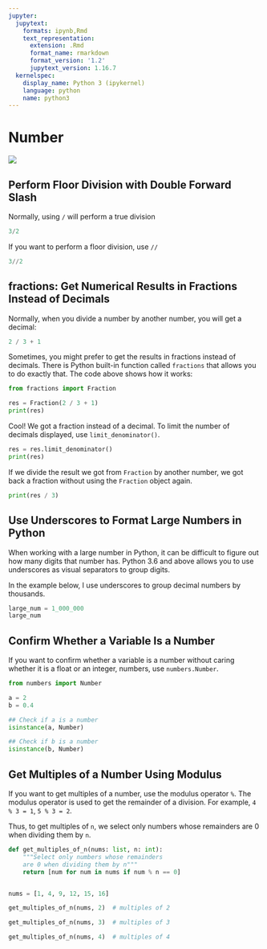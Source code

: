 ```yaml
---
jupyter:
  jupytext:
    formats: ipynb,Rmd
    text_representation:
      extension: .Rmd
      format_name: rmarkdown
      format_version: '1.2'
      jupytext_version: 1.16.7
  kernelspec:
    display_name: Python 3 (ipykernel)
    language: python
    name: python3
---
```


<!-- #region editable=true slideshow={"slide_type": ""} -->
# Number
<!-- #endregion -->

![](../img/number.png)


## Perform Floor Division with Double Forward Slash


Normally, using `/` will perform a true division 

```python
3/2
```

If you want to perform a floor division, use `//`

```python
3//2
```

## fractions: Get Numerical Results in Fractions Instead of Decimals


Normally, when you divide a number by another number, you will get a decimal:

```python
2 / 3 + 1
```

Sometimes, you might prefer to get the results in fractions instead of decimals. There is Python built-in function called `fractions` that allows you to do exactly that. The code above shows how it works:

```python
from fractions import Fraction

res = Fraction(2 / 3 + 1)
print(res)
```

Cool! We got a fraction instead of a decimal. To limit the number of decimals displayed, use `limit_denominator()`.

```python
res = res.limit_denominator()
print(res)
```

If we divide the result we got from `Fraction` by another number, we got back a fraction without using the `Fraction` object again. 

```python
print(res / 3)
```

## Use Underscores to Format Large Numbers in Python


When working with a large number in Python, it can be difficult to figure out how many digits that number has. Python 3.6 and above allows you to use underscores as visual separators to group digits.

In the example below, I use underscores to group decimal numbers by thousands.



```python
large_num = 1_000_000
large_num
```

## Confirm Whether a Variable Is a Number


If you want to confirm whether a variable is a number without caring whether it is a float or an integer, numbers, use `numbers.Number`.

```python
from numbers import Number

a = 2
b = 0.4

## Check if a is a number
isinstance(a, Number)
```

```python
## Check if b is a number
isinstance(b, Number)
```

## Get Multiples of a Number Using Modulus


If you want to get multiples of a number, use the modulus operator `%`. The modulus operator is used to get the remainder of a division. For example, `4 % 3 = 1`, `5 % 3 = 2`.

Thus, to get multiples of `n`, we select only numbers whose remainders are 0 when dividing them by `n`. 

```python
def get_multiples_of_n(nums: list, n: int):
    """Select only numbers whose remainders
    are 0 when dividing them by n"""
    return [num for num in nums if num % n == 0]


nums = [1, 4, 9, 12, 15, 16]
```

```python
get_multiples_of_n(nums, 2)  # multiples of 2
```

```python
get_multiples_of_n(nums, 3)  # multiples of 3
```

```python
get_multiples_of_n(nums, 4)  # multiples of 4
```
